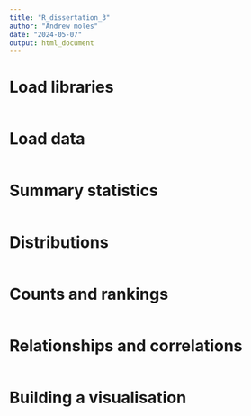 ```yaml
---
title: "R_dissertation_3"
author: "Andrew moles"
date: "2024-05-07"
output: html_document
---
```


# Load libraries 

```r

```

# Load data

```r

```

# Summary statistics

```r

```

# Distributions

```r

```

# Counts and rankings

```r

```

# Relationships and correlations

```r

```

# Building a visualisation

```r

```

